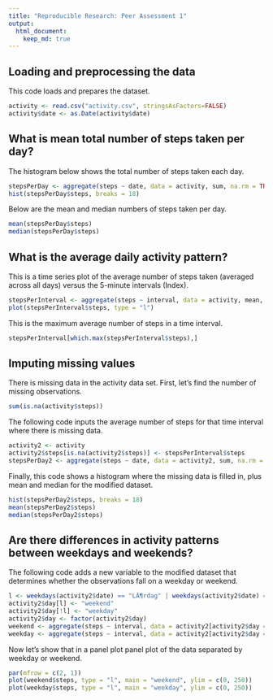 ```yaml
---
title: "Reproducible Research: Peer Assessment 1"
output: 
  html_document:
    keep_md: true
---
```



## Loading and preprocessing the data

This code loads and prepares the dataset.

```r
activity <- read.csv("activity.csv", stringsAsFactors=FALSE)
activity$date <- as.Date(activity$date)
```

## What is mean total number of steps taken per day?

The histogram below shows the total number of steps taken each day.

```r
stepsPerDay <- aggregate(steps ~ date, data = activity, sum, na.rm = TRUE)
hist(stepsPerDay$steps, breaks = 18)
```

Below are the mean and median numbers of steps taken per day.

```r
mean(stepsPerDay$steps)
median(stepsPerDay$steps)
```

## What is the average daily activity pattern?

This is a time series plot of the average number of steps taken (averaged across all days) versus the 5-minute intervals (Index).

```r
stepsPerInterval <- aggregate(steps ~ interval, data = activity, mean, na.rm = TRUE)
plot(stepsPerInterval$steps, type = "l")
```

This is the maximum average number of steps in a time interval.

```r
stepsPerInterval[which.max(stepsPerInterval$steps),]
```

## Imputing missing values

There is missing data in the activity data set.  First, let's find the number of missing observations.

```r
sum(is.na(activity$steps))
```

The following code inputs the average number of steps for that time interval where there is missing data.

```r
activity2 <- activity
activity2$steps[is.na(activity2$steps)] <- stepsPerInterval$steps
stepsPerDay2 <- aggregate(steps ~ date, data = activity2, sum, na.rm = TRUE)
```

Finally, this code shows a histogram where the missing data is filled in, plus mean and median for the modified dataset.

```r
hist(stepsPerDay2$steps, breaks = 18)
mean(stepsPerDay2$steps)
median(stepsPerDay2$steps)
```

## Are there differences in activity patterns between weekdays and weekends?

The following code adds a new variable to the modified dataset that determines whether the observations fall on a weekday or weekend.

```r
l <- weekdays(activity2$date) == "LÃ¶rdag" | weekdays(activity2$date) == "SÃ¶ndag"
activity2$day[l] <- "weekend"
activity2$day[!l] <- "weekday"
activity2$day <- factor(activity2$day)
weekend <- aggregate(steps ~ interval, data = activity2[activity2$day == "weekend",], mean, na.rm = TRUE)
weekday <- aggregate(steps ~ interval, data = activity2[activity2$day == "weekday",], mean, na.rm = TRUE)
```

Now let's show that in a panel plot panel plot of the data separated by weekday or weekend.

```r
par(mfrow = c(2, 1))
plot(weekend$steps, type = "l", main = "weekend", ylim = c(0, 250))
plot(weekday$steps, type = "l", main = "weekday", ylim = c(0, 250))
```
